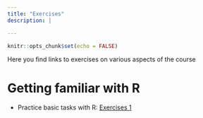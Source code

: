 ```yaml
---
title: "Exercises"
description: |

---
```


```r
knitr::opts_chunk$set(echo = FALSE)
```


Here you find links to exercises on various aspects of the course

# Getting familiar with R

- Practice basic tasks with R: [Exercises 1](testexercises.html) 








